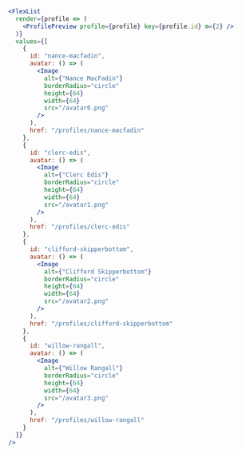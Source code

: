 ```jsx
<FlexList
  render={profile => (
    <ProfilePreview profile={profile} key={profile.id} m={2} />
  )}
  values={[
    {
      id: "nance-macfadin",
      avatar: () => (
        <Image
          alt={"Nance MacFadin"}
          borderRadius="circle"
          height={64}
          width={64}
          src="/avatar0.png"
        />
      ),
      href: "/profiles/nance-macfadin"
    },
    {
      id: "clerc-edis",
      avatar: () => (
        <Image
          alt={"Clerc Edis"}
          borderRadius="circle"
          height={64}
          width={64}
          src="/avatar1.png"
        />
      ),
      href: "/profiles/clerc-edis"
    },
    {
      id: "clifford-skipperbottom",
      avatar: () => (
        <Image
          alt={"Clifford Skipperbottom"}
          borderRadius="circle"
          height={64}
          width={64}
          src="/avatar2.png"
        />
      ),
      href: "/profiles/clifford-skipperbottom"
    },
    {
      id: "willow-rangall",
      avatar: () => (
        <Image
          alt={"Willow Rangall"}
          borderRadius="circle"
          height={64}
          width={64}
          src="/avatar3.png"
        />
      ),
      href: "/profiles/willow-rangall"
    }
  ]}
/>
```
